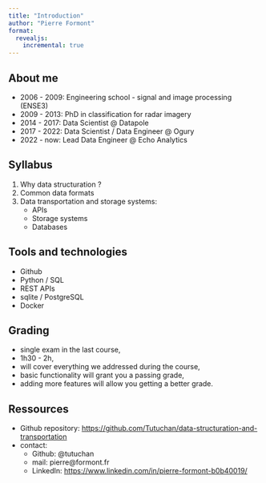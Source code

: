 ```yaml
---
title: "Introduction"
author: "Pierre Formont"
format: 
  revealjs:
    incremental: true 
---
```


## About me

- 2006 - 2009: Engineering school - signal and image processing (ENSE3)
- 2009 - 2013: PhD in classification for radar imagery
- 2014 - 2017: Data Scientist @ Datapole
- 2017 - 2022: Data Scientist / Data Engineer @ Ogury
- 2022 - now: Lead Data Engineer @ Echo Analytics

## Syllabus

1. Why data structuration ?
2. Common data formats
3. Data transportation and storage systems:
    - APIs
    - Storage systems
    - Databases

## Tools and technologies

- Github
- Python / SQL
- REST APIs
- sqlite / PostgreSQL
- Docker

## Grading

- single exam in the last course,
- 1h30 - 2h,
- will cover everything we addressed during the course,
- basic functionality will grant you a passing grade,
- adding more features will allow you getting a better grade.

## Ressources

- Github repository: [https://github.com/Tutuchan/data-structuration-and-transportation](https://github.com/Tutuchan/data-structuration-and-transportation)
- contact:
  - Github: @tutuchan
  - mail: pierre@formont.fr
  - LinkedIn: [https://www.linkedin.com/in/pierre-formont-b0b40019/](https://www.linkedin.com/in/pierre-formont-b0b40019/)